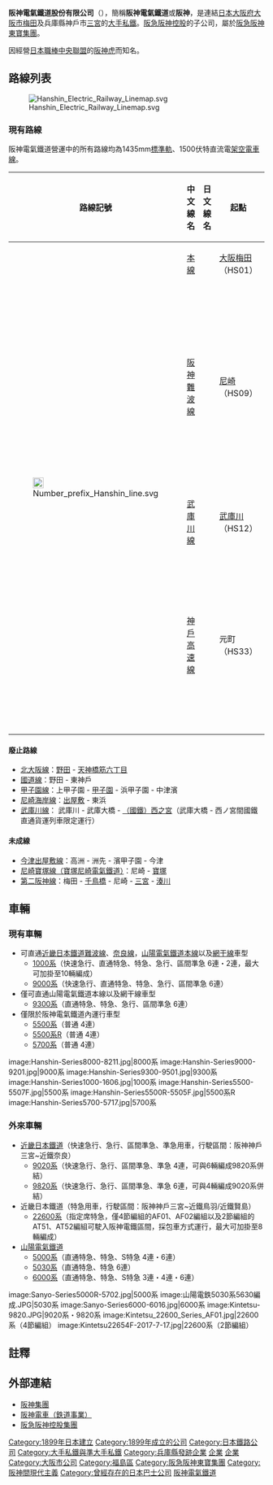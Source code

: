 {{Infobox Company 
| company_name = 阪神電氣鐵道株式會社
| company_name_en = Hanshin Electric Railway Company, Limited
| company_logo = [[Image:Hanshin-logo.svg|150px]]<br />[[Image:Taisetugagyuto.png|200px]]
| company_type = [[股份有限公司|股份有限公司]]
| market_information = 非上市公司
| foundation = 1899年（明治32年）6月12日
| location = [[大阪府|大阪府]][[大阪市|大阪市]][[福島區|福島區]]海老江一丁目1番24號
| zip_code = 553-8553
| telephone_no = 81-6-6457-2123
| key_people = [[代表取締役|代表取締役]]社長 [[坂井信也|坂井信也]]
| industry = [[鐵路運輸|鐵路]]業
| products = 旅客鐵道事業及其他
| capital = 406億3,300萬日圓<br/>（2006年3月31日）
| revenue = 856億8,400萬日圓<br/>（2006年3月）
| num_employees = 1,917人（2006年3月31日）
| accounting_period = 每年3月31日
| homepage = http://www.hanshin.co.jp/
| footnotes = 
}}
'''阪神電氣鐵道股份有限公司'''（{{jpn|j=阪神電気鉄道|hg=はんしんでんきてつどう|rm=Hanshin Denki Tetsudō|f=y}}），簡稱'''阪神電氣鐵道'''或'''阪神'''，是連結[[日本|日本]][[大阪府|大阪府]][[大阪市|大阪市]][[梅田站|梅田]]及兵庫縣神戶市[[三宮車站|三宮]]的[[大手私鐵|大手私鐵]]。[[阪急阪神控股|阪急阪神控股]]的子公司，屬於[[阪急阪神東寶集團|阪急阪神東寶集團]]。

因經營[[日本棒球|日本職棒]][[中央聯盟|中央聯盟]]的[[阪神虎|阪神虎]]而知名。

== 路線列表 ==
[[File:Hanshin_Electric_Railway_Linemap.svg|thumb]]
=== 現有路線 ===
阪神電氣鐵道營運中的所有路線均為1435mm[[標準軌|標準軌]]、1500伏特直流電[[架空電車線|架空電車線]]。
{| class="wikitable sortable"
|-
!路線記號
!style="width:5em;"|中文線名
!style="width:5em;"|日文線名
!class="unsortable"|起點
!class="unsortable"|終點
!data-sort-type="number"|距離（公里）
!備註
|-
|rowspan=4|[[File:Number_prefix_Hanshin_line.svg|21px]]
|[[阪神本線|本線]]
|{{lang|ja|本線}}
|[[大阪梅田站_(阪神)|大阪梅田]]（HS01）
|[[元町站_(兵庫縣)|元町]]（HS33）
|32.1
|
|-
|[[阪神難波線|阪神難波線]]
|{{lang|ja|阪神なんば線}}
|[[尼崎站_(阪神)|尼崎]]（HS09）
|[[大阪難波站|大阪難波]]（HS41）
|10.1
|[[西九條站|西九條站]]至大阪難波站是第2種鐵道事業者，{{link-ja|西大阪高速鐵道|西大阪高速鉄道}}是第3種鐵道事業者。
|-
|[[武庫川線|武庫川線]]
|{{lang|ja|武庫川線}}
|[[武庫川站|武庫川]]（HS12）
|[[武庫川團地前站|武庫川團地前]]（HS51）
|1.7
|
|-
|[[神戶高速線_(阪神電氣鐵道)|神戶高速線]]
|{{lang|ja|神戸高速線}}
|元町（HS33）
|[[西代站|西代]]（HS39）
|5.0
|第2種鐵道事業者。[[神戶高速鐵道|神戶高速鐵道]]是第3種鐵道事業者。
|}

==== 廢止路線 ====
* [[阪神北大阪線|北大阪線]]：[[野田車站_(阪神)|野田]] - [[天神橋筋六丁目車站|天神橋筋六丁目]]
* [[阪神國道線|國道線]]：野田 - 東神戶
* [[阪神甲子園線|甲子園線]]：上甲子園 - [[甲子園車站|甲子園]] - 浜甲子園 - 中津濱
* [[阪神尼崎海岸線|尼崎海岸線]]：[[出屋敷車站|出屋敷]] - 東浜
* [[阪神武庫川線|武庫川線]]： 武庫川 - 武庫大橋 - [[西宮車站_(JR西日本)|（國鐵）西之宮]]（武庫大橋 - 西ノ宮間國鐵直通貨運列車限定運行）

==== 未成線 ====
* [[阪神尼崎海岸線#今津出屋敷線|今津出屋敷線]]：高洲 - 洲先 - 濱甲子園 - 今津
* [[寶塚尼崎電氣鐵道|尼崎寶塚線（寶塚尼崎電氣鐵道）]]：尼崎 - [[寶塚站|寶塚]]
* [[第二阪神線|第二阪神線]]：梅田 - [[千鳥橋車站|千鳥橋]] - 尼崎 - [[三宮車站|三宮]] - [[湊川車站|湊川]]

== 車輛 ==
=== 現有車輛 ===
*可直通[[近畿日本鐵道|近畿日本鐵道]][[難波線|難波線]]、[[奈良線_(近畿日本鐵道)|奈良線]]，[[山陽電氣鐵道|山陽電氣鐵道]][[山陽電氣鐵道本線|本線]]以及[[網干線|網干線]]車型
**[[阪神1000系電力動車組|1000系]]（快速急行、直通特急、特急、急行、區間準急 6連・2連，最大可加掛至10輛編成）
**[[阪神電氣鐵道9000系電車|9000系]]（快速急行、直通特急、特急、急行、區間準急 6連）
*僅可直通山陽電氣鐵道本線以及網干線車型
**[[阪神電氣鐵道9300系電車|9300系]]（直通特急、特急、急行、區間準急 6連）
*僅限於阪神電氣鐵道內運行車型
**[[阪神5500系電力動車組|5500系]]（普通 4連）
**[[阪神5500系R電力動車組|5500系R]]（普通 4連）
**[[阪神5700系電力動車組|5700系]]（普通 4連）

<gallery>
image:Hanshin-Series8000-8211.jpg|8000系
image:Hanshin-Series9000-9201.jpg|9000系
image:Hanshin-Series9300-9501.jpg|9300系
image:Hanshin-Series1000-1606.jpg|1000系
image:Hanshin-Series5500-5507F.jpg|5500系
image:Hanshin-Series5500R-5505F.jpg|5500系R
image:Hanshin-Series5700-5717.jpg|5700系
</gallery>

=== 外來車輛 ===
* [[近畿日本鐵道|近畿日本鐵道]]（快速急行、急行、區間準急、準急用車，行駛區間：阪神神戶三宮~近鐵奈良）
**[[近鐵9020系電聯車|9020系]]（快速急行、急行、區間準急、準急 4連，可與6輛編成9820系併結）
**[[近鐵9820系電聯車|9820系]]（快速急行、急行、區間準急、準急 6連，可與4輛編成9020系併結）
* 近畿日本鐵道（特急用車，行駛區間：阪神神戶三宮~近鐵鳥羽/近鐵賢島）
**[[近鐵22600系電聯車|22600系]]（指定席特急，僅4節編組的AF01、AF02編組以及2節編組的AT51、AT52編組可駛入阪神電鐵區間，採包車方式運行，最大可加掛至8輛編成）
* [[山陽電氣鐵道|山陽電氣鐵道]]
** [[山陽電氣鐵道5000系電車|5000系]]（直通特急、特急、S特急 4連・6連）
** [[山陽電氣鐵道5030系電車|5030系]]（直通特急、特急 6連）
** [[山陽電氣鐵道6000系電車|6000系]]（直通特急、特急、S特急 3連・4連・6連）

<gallery>
image:Sanyo-Series5000R-5702.jpg|5000系
image:山陽電鉄5030系5630編成.JPG|5030系
image:Sanyo-Series6000-6016.jpg|6000系
image:Kintetsu-9820.JPG|9020系・9820系
image:Kintetsu_22600_Series_AF01.jpg|22600系（4節編組）
image:Kintetsu22654F-2017-7-17.jpg|22600系（2節編組）
</gallery>

== 註釋 ==
{{notefoot}}
== 外部連結 ==
{{commonscat|Hanshin Electric Railway}}
* [http://www.hanshin.co.jp/ 阪神集團] {{Wayback|url=http://www.hanshin.co.jp/ |date=20070822154122 }}
* [http://rail.hanshin.co.jp/ 阪神電車（鉄道事業）] {{Wayback|url=http://rail.hanshin.co.jp/ |date=20070925072436 }}
* [http://www.hankyu-hanshin.co.jp/ 阪急阪神控股集團] {{Wayback|url=http://www.hankyu-hanshin.co.jp/ |date=20070829034827 }}
{{阪神電氣鐵道路線}}
{{大手私鐵}}
{{Surutto KANSAI}}
{{ICOCA}}
{{京阪神大眾運輸}}
{{阪神阪急東寶集團}}
{{DEFAULTSORT:Hanshin-Denkitetsudou}}
{{Portal bar|日本|兵庫|大阪|鐵路|日本鐵路|經濟|企業}}
[[Category:1899年日本建立|Category:1899年日本建立]]
[[Category:1899年成立的公司|Category:1899年成立的公司]]
[[Category:日本鐵路公司|Category:日本鐵路公司]]
[[Category:大手私鐵與準大手私鐵|Category:大手私鐵與準大手私鐵]]
[[Category:兵庫縣發跡企業|Category:兵庫縣發跡企業]]
[[Category:大阪府鐵路|企業]]
[[Category:兵庫縣鐵路|企業]]
[[Category:大阪市公司|Category:大阪市公司]]
[[Category:福島區|Category:福島區]]
[[Category:阪急阪神東寶集團|Category:阪急阪神東寶集團]]
[[Category:阪神間現代主義|Category:阪神間現代主義]]
[[Category:曾經存在的日本巴士公司|Category:曾經存在的日本巴士公司]]
[[Category:阪神電氣鐵道|]]
